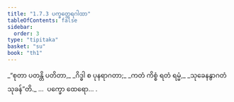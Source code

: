 ```yaml
---
title: "1.7.3 ပက္ခတ္ထေရဂါထာ"
tableOfContents: false
sidebar:
  order: 3
type: "tipitaka"
basket: "su"
book: "th1"
---
```



<DynamicBreadcrumb />

<Division number="63" book="th1" e="ch" v="19" p="234">

<Paragraph number="143" type="verses" book="th1">
_“စုတာ ပတန္တိ ပတိတာ,_  
_ဂိဒ္ဓါ စ ပုနရာဂတာ;_  
_ကတံ ကိစ္စံ ရတံ ရမ္မံ,_  
_သုခေနနွာဂတံ သုခန်”တိ._  


</Paragraph>
</Division>

<Paragraph number="144" type="center" book="th1">
…  ပက္ခော ထေရော… .
</Paragraph>